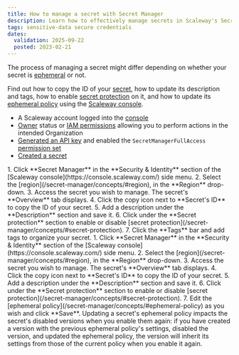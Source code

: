 ```yaml
---
title: How to manage a secret with Secret Manager
description: Learn how to effectively manage secrets in Scaleway's Secret Manager. Explore steps to copy secret IDs, update descriptions, apply secret protection, and manage ephemeral policies effortlessly.
tags: sensitive-data secure credentials
dates:
  validation: 2025-09-22
  posted: 2023-02-21
---
```



The process of managing a secret might differ depending on whether your secret is [ephemeral](/secret-manager/concepts/#ephemeral-secret) or not.

Find out how to copy the ID of your [secret](/secret-manager/concepts/#secret), how to update its description and tags, how to enable [secret protection](/secret-manager/concepts/#secret-protection) on it, and how to update its [ephemeral policy](/secret-manager/concepts/#ephemeral-policy) using the [Scaleway console](https://console.scaleway.com).

<Requirements />

- A Scaleway account logged into the [console](https://console.scaleway.com)
- [Owner](/iam/concepts/#owner) status or [IAM permissions](/iam/concepts/#permission) allowing you to perform actions in the intended Organization
- [Generated an API key](/iam/how-to/create-api-keys/) and enabled the `SecretManagerFullAccess` [permission set](/iam/reference-content/permission-sets/)
- [Created a secret](/secret-manager/how-to/create-secret/)

<Tabs>
  <TabsTab label="Manage a non ephemeral secret">
      1. Click **Secret Manager** in the **Security & Identity** section of the [Scaleway console](https://console.scaleway.com/) side menu.
      2. Select the [region](/secret-manager/concepts/#region), in the **Region** drop-down.
      3. Access the secret you wish to manage. The secret's **Overview** tab displays.
      4. Click the copy icon next to **Secret's ID** to copy the ID of your secret.
      5. Add a description under the **Description** section and save it.
      6. Click <Icon name="toggle" /> under the **Secret protection** section to enable or disable [secret protection](/secret-manager/concepts/#secret-protection).
      7. Click the **Tags** bar and add tags to organize your secret.
  </TabsTab>
  <TabsTab label="Manage an ephemeral secret">
      1. Click **Secret Manager** in the **Security & Identity** section of the [Scaleway console](https://console.scaleway.com/) side menu.
      2. Select the [region](/secret-manager/concepts/#region), in the **Region** drop-down.
      3. Access the secret you wish to manage. The secret's **Overview** tab displays.
      4. Click the copy icon next to **Secret's ID** to copy the ID of your secret.
      5. Add a description under the **Description** section and save it.
      6. Click <Icon name="toggle" /> under the **Secret protection** section to enable or disable [secret protection](/secret-manager/concepts/#secret-protection).
      7. Edit the [ephemeral policy](/secret-manager/concepts/#ephemeral-policy) as you wish and click **Save**.
          <Message type="important">
            Updating a secret's ephemeral policy impacts the secret's disabled versions when you enable them again: if you have created a version with the previous ephemeral policy's settings, disabled the version, and updated the ephemeral policy, the version will inherit its settings from those of the current policy when you enable it again.
          </Message>
  </TabsTab>
</Tabs>


